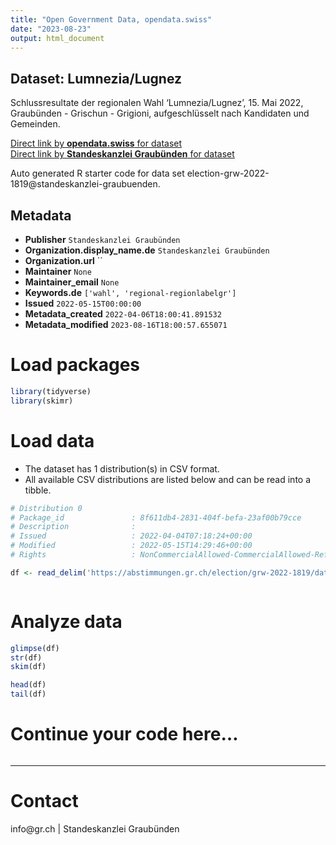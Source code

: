 ```yaml
---
title: "Open Government Data, opendata.swiss"
date: "2023-08-23"
output: html_document
---
```


## Dataset: Lumnezia/Lugnez

Schlussresultate der regionalen Wahl 'Lumnezia/Lugnez', 15. Mai 2022, Graubünden - Grischun - Grigioni, aufgeschlüsselt nach Kandidaten und Gemeinden.

[Direct link by **opendata.swiss** for dataset](https://opendata.swiss/de/dataset/lumnezia-lugnez)<br>
[Direct link by **Standeskanzlei Graubünden** for dataset](https://abstimmungen.gr.ch/election/grw-2022-1819/data)

Auto generated R starter code for data set election-grw-2022-1819@standeskanzlei-graubuenden.

## Metadata

- **Publisher** `Standeskanzlei Graubünden`
- **Organization.display_name.de** `Standeskanzlei Graubünden`
- **Organization.url** ``
- **Maintainer** `None`
- **Maintainer_email** `None`
- **Keywords.de** `['wahl', 'regional-regionlabelgr']`
- **Issued** `2022-05-15T00:00:00`
- **Metadata_created** `2022-04-06T18:00:41.891532`
- **Metadata_modified** `2023-08-16T18:00:57.655071`


# Load packages

```r

library(tidyverse)
library(skimr)

```

# Load data

-   The dataset has 1 distribution(s) in CSV format.
-   All available CSV distributions are listed below and can be read into a tibble.

```r

# Distribution 0
# Package_id               : 8f611db4-2831-404f-befa-23af00b79cce
# Description              : 
# Issued                   : 2022-04-04T07:18:24+00:00
# Modified                 : 2022-05-15T14:29:46+00:00
# Rights                   : NonCommercialAllowed-CommercialAllowed-ReferenceRequired

df <- read_delim('https://abstimmungen.gr.ch/election/grw-2022-1819/data-csv')



```

# Analyze data

```r

glimpse(df)
str(df)
skim(df)

head(df)
tail(df)

```

# Continue your code here...

```r

```

------------------------------------------------------------------------

# Contact

info@gr.ch | Standeskanzlei Graubünden
